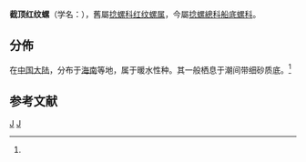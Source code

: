 {{Speciesbox
 | taxon = Bullina truncatula
 | display_parents = 7
 | authority = Lin, 1989{{r|id10513|Lin 1989|zgdwz|page3=78}}
 | synonyms_ref = {{r|WoRMS_578920}}
* ''Bullina tuncatula'' Lin, 1989
}}

'''截顶红纹螺'''（学名：''{{lang|la|Bullina truncatula}}''），舊屬[[捻螺科|捻螺科]][[红纹螺属|红纹螺属]]{{r|id10513}}，今屬[[捻螺總科|捻螺總科]][[船底螺科|船底螺科]]{{r|WoRMS_578920}}。

==分佈==
在[[中国大陆|中国大陆]]，分布于[[海南|海南]]等地，属于暖水性种{{r|id10513}}。其一般栖息于潮间带细砂质底。<ref name='id10513'/>

==参考文献==
{{reflist |refs=
<ref name='id10513'>{{cite web
 | url =http://www.bioinfo.cn/db05/BjdwSpecies.php?action=view&id=10513 | deadurl =yes
 | archive-url =https://web.archive.org/web/20160305030625/http://www.bioinfo.cn/db05/BjdwSpecies.php?action=view&id=10513
 | title =截顶红纹螺| work =《中国动物物种编目数据库》
 | publisher =中国科学院微生物研究所| author =中国科学院动物研究所
 | access-date =2009-04-28| archive-date =2016-03-05 |language=zh-hans }}</ref>
<ref name="Lin 1989">{{cite journal
 |last=Lin |first=? |authorlink=林光宇_(動物學家)
 |title=?
 |journal=[[海洋科学集刊|海洋科学集刊]]
 |volume=30 |pages=173 & 176 |language=zh-hans }}</ref>
<ref name="WoRMS_578920">{{WoRMS |id=578920
 |title=''Bullina tuncatula'' Lin, 1989
 |last=Bouchet |first=Philippe |authorlink=菲利普·布歇特
 |date=2011-08-14 |accessdate=2017-12-01 }}</ref>
<ref name="zgdwz">{{cite web |url=http://www.ecsponline.com/goods.php?id=44835 |editor=[[林光宇_(動物學家)|林光宇]] |title=中国动物志 |volume=软体动物门 腹足纲 后鳃亚纲 头楯目 |publisher=[[科学出版社|科学出版社]] |isbn=7030056353 |pages=1-216 |date=1997-11 |access-date=2018-08-12 |language=zh-hans |archive-date=2020-04-14 |archive-url=https://web.archive.org/web/20200414151833/http://www.ecsponline.com/goods.php?id=44835 |dead-url=no }}</ref>
}}

{{taxonbar}}
[[Category:红纹螺属|J]]
[[Category:_1989年描述的动物|J]]